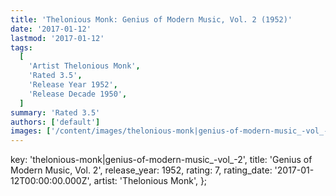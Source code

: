 ```yaml
---
title: 'Thelonious Monk: Genius of Modern Music, Vol. 2 (1952)'
date: '2017-01-12'
lastmod: '2017-01-12'
tags:
  [
    'Artist Thelonious Monk',
    'Rated 3.5',
    'Release Year 1952',
    'Release Decade 1950',
  ]
summary: 'Rated 3.5'
authors: ['default']
images: ['/content/images/thelonious-monk|genius-of-modern-music_-vol_-2.jpg']
---
```


  key: 'thelonious-monk|genius-of-modern-music_-vol_-2',
  title: 'Genius of Modern Music, Vol. 2',
  release_year: 1952,
  rating: 7,
  rating_date: '2017-01-12T00:00:00.000Z',
  artist: 'Thelonious Monk',
};

<MusicRating data={data} />
